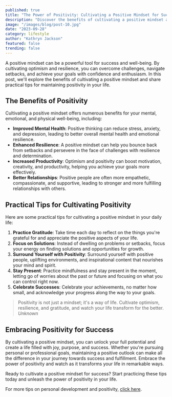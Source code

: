 ```yaml
---
published: true
title: "The Power of Positivity: Cultivating a Positive Mindset for Success"
description: "Discover the benefits of cultivating a positive mindset and learn practical tips for maintaining optimism and resilience in challenging times."
image: "/images/blog/post-10.jpg"
date: "2023-09-28"
category: lifestyle
author: "Kathryn Jackson"
featured: false
trending: false
---
```


A positive mindset can be a powerful tool for success and well-being. By cultivating optimism and resilience, you can overcome challenges, navigate setbacks, and achieve your goals with confidence and enthusiasm. In this post, we'll explore the benefits of cultivating a positive mindset and share practical tips for maintaining positivity in your life.

## The Benefits of Positivity

Cultivating a positive mindset offers numerous benefits for your mental, emotional, and physical well-being, including:

- **Improved Mental Health**: Positive thinking can reduce stress, anxiety, and depression, leading to better overall mental health and emotional resilience.
- **Enhanced Resilience**: A positive mindset can help you bounce back from setbacks and persevere in the face of challenges with resilience and determination.
- **Increased Productivity**: Optimism and positivity can boost motivation, creativity, and productivity, helping you achieve your goals more effectively.
- **Better Relationships**: Positive people are often more empathetic, compassionate, and supportive, leading to stronger and more fulfilling relationships with others.

## Practical Tips for Cultivating Positivity

Here are some practical tips for cultivating a positive mindset in your daily life:

1. **Practice Gratitude**: Take time each day to reflect on the things you're grateful for and appreciate the positive aspects of your life.
2. **Focus on Solutions**: Instead of dwelling on problems or setbacks, focus your energy on finding solutions and opportunities for growth.
3. **Surround Yourself with Positivity**: Surround yourself with positive people, uplifting environments, and inspirational content that nourishes your mind and spirit.
4. **Stay Present**: Practice mindfulness and stay present in the moment, letting go of worries about the past or future and focusing on what you can control right now.
5. **Celebrate Successes**: Celebrate your achievements, no matter how small, and acknowledge your progress along the way to your goals.

>Positivity is not just a mindset; it's a way of life. Cultivate optimism, resilience, and gratitude, and watch your life transform for the better.
<cite>Unknown</cite>

## Embracing Positivity for Success

By cultivating a positive mindset, you can unlock your full potential and create a life filled with joy, purpose, and success. Whether you're pursuing personal or professional goals, maintaining a positive outlook can make all the difference in your journey towards success and fulfillment. Embrace the power of positivity and watch as it transforms your life in remarkable ways.

Ready to cultivate a positive mindset for success? Start practicing these tips today and unleash the power of positivity in your life.

For more tips on personal development and positivity, [click here](#!).
